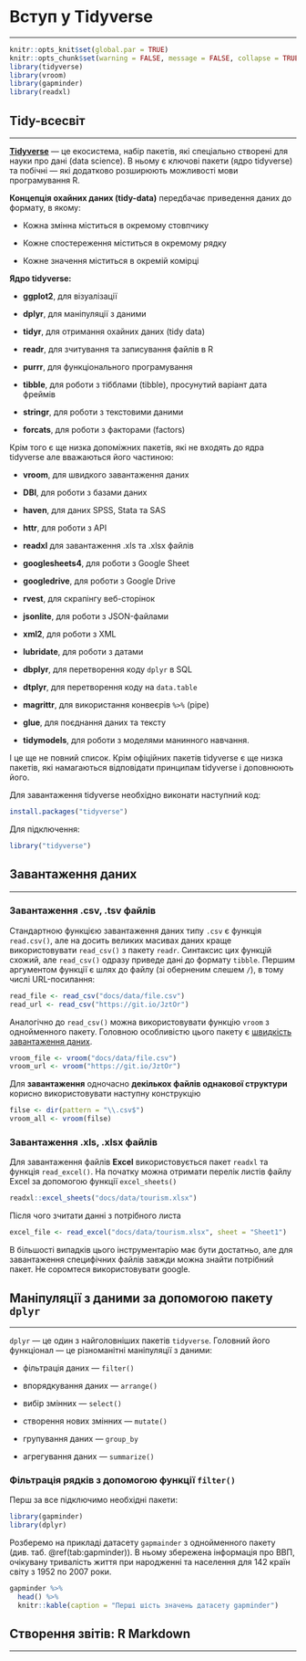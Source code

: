 # Вступ у Tidyverse {#tidy_verse}
***
```r
knitr::opts_knit$set(global.par = TRUE)
knitr::opts_chunk$set(warning = FALSE, message = FALSE, collapse = TRUE, out.width = '100%', fig.align='center')
library(tidyverse)
library(vroom)
library(gapminder)
library(readxl)
```
##  Tidy-всесвіт {#tidy}
***
[**Tidyverse**](https://www.tidyverse.org/) --- це екосистема, набір пакетів, які спеціально створені для науки про дані (data science). В ньому є ключові пакети (ядро tidyverse) та побічні --- які додатково розширюють можливості мови програмування R.

**Концепція охайних даних (tidy-data)** передбачає приведення даних до формату, в якому:

- Кожна змінна міститься в окремому стовпчику

- Кожне спостереження міститься в окремому рядку

- Кожне значення міститься в окремій комірці

**Ядро tidyverse:**

- **ggplot2**, для візуалізації

- **dplyr**, для маніпуляції з даними

- **tidyr**, для отримання охайних даних (tidy data)

- **readr**, для зчитування та записування файлів в R

- **purrr**, для функціонального програмування

- **tibble**, для роботи з тібблами (tibble), просунутий варіант дата фреймів

- **stringr**, для роботи з текстовими даними

- **forcats**, для роботи з факторами (factors)

Крім того є ще низка допоміжних пакетів, які не входять до ядра tidyverse але вважаються його частиною:

- **vroom**, для швидкого завантаження даних

- **DBI**, для роботи з базами даних

- **haven**, для даних SPSS, Stata та SAS

- **httr**, для роботи з API

- **readxl** для завантаження .xls та .xlsx файлів

- **googlesheets4**, для роботи з Google Sheet

- **googledrive**, для роботи з Google Drive

- **rvest**, для скрапінгу веб-сторінок

- **jsonlite**, для роботи з JSON-файлами

- **xml2**, для роботи з XML

- **lubridate**, для роботи з датами

- **dbplyr**, для перетворення коду `dplyr` в SQL

- **dtplyr**, для перетворення коду на `data.table`

- **magrittr**, для використання конвеєрів `%>%` (pipe)

- **glue**, для поєднання даних та тексту

- **tidymodels**, для роботи з моделями манинного навчання.

І це ще не повний список. Крім офіційних пакетів tidyverse є ще низка пакетів, які намагаються відповідати принципам tidyverse і доповнюють його.

Для завантаження tidyverse необхідно виконати наступний код:
```r
install.packages("tidyverse")
```
Для підключення:
```r
library("tidyverse")
```

## Завантаження даних {#tidy_read}
***
### Завантаження .csv, .tsv файлів {#tidy_csv}
Стандартною функцією завантаження даних типу `.csv` є функція `read.csv()`, але на досить великих масивах даних краще використовувати `read_csv()` з пакету `readr`. Синтаксис цих функцій схожий, але `read_csv()` одразу приведе дані до формату `tibble`.
Першим аргументом функції є шлях до файлу (зі оберненим слешем `/`), в тому числі URL-посилання: 
```r
read_file <- read_csv("docs/data/file.csv")
read_url <- read_csv("https://git.io/JztOr")
```

Аналогічно до `read_csv()` можна використовувати функцію `vroom` з однойменного пакету. Головною особливістю цього пакету є [швидкість завантаження даних](https://cran.r-project.org/web/packages/vroom/vignettes/benchmarks.html).
```r
vroom_file <- vroom("docs/data/file.csv")
vroom_url <- vroom("https://git.io/JztOr")
```

Для **завантаження** одночасно **декількох файлів однакової структури** корисно використовувати наступну конструкцію
```r
filse <- dir(pattern = "\\.csv$")
vroom_all <- vroom(filse)
```

### Завантаження .xls, .xlsx файлів {#tidy_xls}
Для завантаження файлів **Excel** використовується пакет `readxl` та функція `read_excel()`.
На початку можна отримати перелік листів файлу Excel за допомогою функції `excel_sheets()`
```r
readxl::excel_sheets("docs/data/tourism.xlsx")
```
Після чого зчитати данні з потрібного листа
```r
excel_file <- read_excel("docs/data/tourism.xlsx", sheet = "Sheet1")
```

В більшості випадків цього інструментарію має бути достатньо, але для завантаження специфічних файлів завжди можна знайти потрібний пакет. Не соромтеся використовувати google.


## Маніпуляції з даними за допомогою пакету `dplyr` {#tidy_dplyr}
***
`dplyr` --- це один з найголовніших пакетів `tidyverse`. Головний його функціонал --- це різноманітні маніпуляції з даними:

- фільтрація даних --- `filter()`

- впорядкування даних --- `arrange()`

- вибір змінних --- `select()`

- створення нових змінних --- `mutate()`

- групування даних --- `group_by`

- агрегування даних --- `summarize()`

### Фільтрація рядків з допомогою функції `filter()` {#tidy_filter}
Перш за все підключимо необхідні пакети:
```r
library(gapminder)
library(dplyr)
```
Розберемо на прикладі датасету `gapmainder` з однойменного пакету (див. таб. \@ref(tab:gapminder)). В ньому збережена інформація про ВВП, очікувану тривалість життя при народженні та населення для 142 країн світу з 1952 по 2007 роки.
```r
gapminder %>% 
  head() %>% 
  knitr::kable(caption = "Перші шість значень датасету gapminder")
```




## Створення звітів: R Markdown {#r_mark}
***
